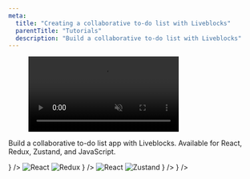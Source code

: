```yaml
---
meta:
  title: "Creating a collaborative to-do list with Liveblocks"
  parentTitle: "Tutorials"
  description: "Build a collaborative to-do list with Liveblocks"
---
```


<Figure>
  <video autoPlay loop muted playsInline>
    <source
      src="/images/docs/tutorials/todo-list/tutorial-todo-list-1.mp4"
      type="video/mp4"
    />
  </video>
</Figure>

Build a collaborative to-do list app with Liveblocks. Available for React,
Redux, Zustand, and JavaScript.

<ListGrid>
  <DocsCard
    title="React"
    href="/docs/tutorials/collaborative-to-do-list/react"
    visual={<img alt="React" src="/images/docs/react.svg" width={56} />}
  />
  <DocsCard
    title="React + Redux"
    href="/docs/tutorials/collaborative-to-do-list/react-redux"
    visual={
      <>
        <img alt="React" src="/images/docs/react.svg" width={56} />
        <img alt="Redux" src="/images/docs/redux.svg" width={50} />
      </>
    }
  />
  <DocsCard
    title="React + Zustand"
    href="/docs/tutorials/collaborative-to-do-list/react-zustand"
    visual={
      <>
        <img alt="React" src="/images/docs/react.svg" width={56} />
        <img alt="Zustand" src="/images/docs/zustand.png" width={66} />
      </>
    }
  />
  <DocsCard
    title="JavaScript"
    href="/docs/tutorials/collaborative-to-do-list/javascript"
    visual={
      <img alt="JavaScript" src="/images/docs/javascript.svg" width={42} />
    }
  />
</ListGrid>

<MissingTechnologyBanner />
